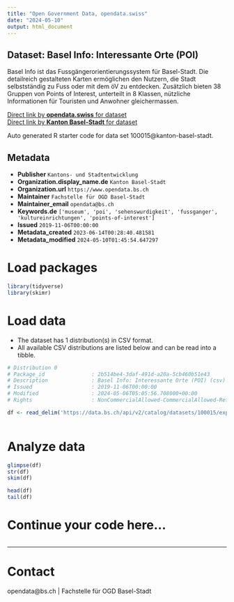 ```yaml
---
title: "Open Government Data, opendata.swiss"
date: "2024-05-10"
output: html_document
---
```


## Dataset: Basel Info: Interessante Orte (POI)

Basel Info ist das Fussgängerorientierungssystem für Basel-Stadt. Die detailreich gestalteten Karten ermöglichen den Nutzern, die Stadt selbstständig zu Fuss oder mit dem öV zu entdecken. Zusätzlich bieten 38 Gruppen von Points of Interest, unterteilt in 8 Klassen, nützliche Informationen für Touristen und Anwohner gleichermassen.

[Direct link by **opendata.swiss** for dataset](https://opendata.swiss/de/dataset/basel-info-interessante-orte-poi)<br>
[Direct link by **Kanton Basel-Stadt** for dataset](https://data.bs.ch/explore/dataset/100015/)

Auto generated R starter code for data set 100015@kanton-basel-stadt.

## Metadata

- **Publisher** `Kantons- und Stadtentwicklung`
- **Organization.display_name.de** `Kanton Basel-Stadt`
- **Organization.url** `https://www.opendata.bs.ch`
- **Maintainer** `Fachstelle für OGD Basel-Stadt`
- **Maintainer_email** `opendata@bs.ch`
- **Keywords.de** `['museum', 'poi', 'sehenswurdigkeit', 'fussganger', 'kultureinrichtungen', 'points-of-interest']`
- **Issued** `2019-11-06T00:00:00`
- **Metadata_created** `2023-06-14T00:28:40.481581`
- **Metadata_modified** `2024-05-10T01:45:54.647297`


# Load packages

```r

library(tidyverse)
library(skimr)

```

# Load data

-   The dataset has 1 distribution(s) in CSV format.
-   All available CSV distributions are listed below and can be read into a tibble.

```r

# Distribution 0
# Package_id               : 2b514be4-3daf-491d-a20a-5cb460b51e43
# Description              : Basel Info: Interessante Orte (POI) (csv)
# Issued                   : 2019-11-06T00:00:00
# Modified                 : 2024-05-06T05:05:56.708000+00:00
# Rights                   : NonCommercialAllowed-CommercialAllowed-ReferenceRequired

df <- read_delim('https://data.bs.ch/api/v2/catalog/datasets/100015/exports/csv')



```

# Analyze data

```r

glimpse(df)
str(df)
skim(df)

head(df)
tail(df)

```

# Continue your code here...

```r

```

------------------------------------------------------------------------

# Contact

opendata@bs.ch | Fachstelle für OGD Basel-Stadt
